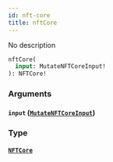```yaml
---
id: nft-core
title: nftCore
---
```



No description

```graphql
nftCore(
  input: MutateNFTCoreInput!
): NFTCore!
```


### Arguments

#### `input` ([`MutateNFTCoreInput`](../../references/inputs/mutate-nftcore-input))




### Type

#### [`NFTCore`](../../references/objects/nftcore) 






